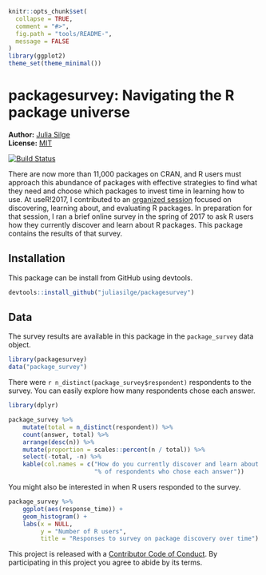<!-- README.md is generated from README.Rmd. Please edit that file -->

```r
knitr::opts_chunk$set(
  collapse = TRUE,
  comment = "#>",
  fig.path = "tools/README-",
  message = FALSE
)
library(ggplot2)
theme_set(theme_minimal())
```

# packagesurvey: Navigating the R package universe

**Author:** [Julia Silge](http://juliasilge.com/) <br/>
**License:** [MIT](https://opensource.org/licenses/MIT)

[![Build Status](https://travis-ci.org/juliasilge/packagesurvey.svg?branch=master)](https://travis-ci.org/juliasilge/packagesurvey)

There are now more than 11,000 packages on CRAN, and R users must approach this abundance of packages with effective strategies to find what they need and choose which packages to invest time in learning how to use. At useR!2017, I contributed to an [organized session](http://sched.co/AypJ) focused on discovering, learning about, and evaluating R packages. In preparation for that session, I ran a brief online survey in the spring of 2017 to ask R users how they currently discover and learn about R packages. This package contains the results of that survey.

## Installation

This package can be install from GitHub using devtools.

```r
devtools::install_github("juliasilge/packagesurvey")
```

## Data

The survey results are available in this package in the `package_survey` data object.

```r
library(packagesurvey)
data("package_survey")
```

There were `r n_distinct(package_survey$respondent)` respondents to the survey. You can easily explore how many respondents chose each answer.

```r
library(dplyr)

package_survey %>%
    mutate(total = n_distinct(respondent)) %>%
    count(answer, total) %>%
    arrange(desc(n)) %>%
    mutate(proportion = scales::percent(n / total)) %>% 
    select(-total, -n) %>%
    kable(col.names = c("How do you currently discover and learn about R packages",
                        "% of respondents who chose each answer"))
```

You might also be interested in when R users responded to the survey.

```r
package_survey %>%
    ggplot(aes(response_time)) +
    geom_histogram() +
    labs(x = NULL,
         y = "Number of R users",
         title = "Responses to survey on package discovery over time")
```


This project is released with a [Contributor Code of Conduct](CONDUCT.md). By participating in this project you agree to abide by its terms.



